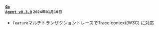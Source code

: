 #### <code class='changelog-service'><a href="../release-notes/golang/golang-0_3_0">Go Agent v0.3.0</a></code> <code class='changelog-date'>2024年01月10日</code>

- <code class="Feature">Feature</code>マルチトランザクショントレースでTrace context(W3C) に対応
